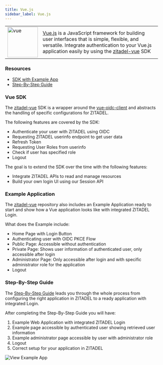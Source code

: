 ```yaml
---
title: Vue.js
sidebar_label: Vue.js
---
```


<table>
    <tr>
        <td width="100px">
            <img width="100px" src="/docs/img/tech/vue.svg" alt="vue"/>
        </td>
        <td>
            <a href="https://vuejs.org/" target="_blank">Vue.js</a> is a JavaScript framework for building user interfaces that is simple, flexible, and versatile.
            Integrate authentication to your Vue.js application easily by using the <a href="https://github.com/zitadel/zitadel-vue" target="_blank">zitadel-vue</a> SDK
        </td>
    </tr>
</table>

### Resources
- [SDK with Example App](https://github.com/zitadel/zitadel-vue)
- [Step-By-Step Guide](/docs/examples/login/vue)

### Vue SDK

The [zitadel-vue](https://github.com/zitadel/zitadel-vue) SDK is a wrapper around the [vue-oidc-client](https://github.com/soukoku/vue-oidc-client) and abstracts the handling of specific configurations for ZITADEL.

The following features are covered by the SDK:
- Authenticate your user with ZITADEL using OIDC
- Requesting ZITADEL userinfo endpoint to get user data
- Refresh Token
- Requesting User Roles from userinfo
- Check if user has specified role
- Logout

The goal is to extend the SDK over the time with the following features:
- Integrate ZITADEL APIs to read and manage resources
- Build your own login UI using our Session API

### Example Application

The [zitadel-vue](https://github.com/zitadel/zitadel-vue) repository also includes an Example Application ready to start and show how a Vue application looks like with integrated ZITADEL Login.

What does the Example include:
- Home Page with Login Button
- Authenticating user with OIDC PKCE Flow
- Public Page: Accessible without authentication
- Private Page: Shows user information of authenticated user, only accessible after login
- Administrator Page: Only accessible after login and with specific administrator role for the application
- Logout

### Step-By-Step Guide

The [Step-By-Step Guide](/docs/examples/login/vue) leads you through the whole process from configuring the right application in ZITADEL to a ready application with integrated Login.

After completing the Step-By-Step Guide you will have:
1. Example Web Application with integrated ZITADEL Login
2. Example page accessible by authenticated user showing retrieved user information
3. Example administrator page accessible by user with administrator role
4. Logout
5. Correct setup for your application in ZITADEL

![View Example App](/img/vue/app-screen.png)

